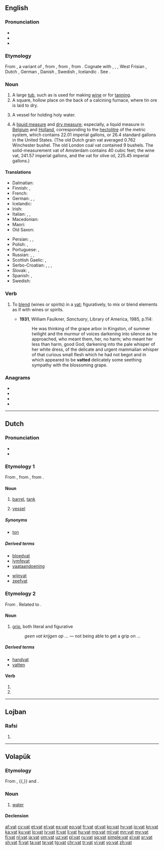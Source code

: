 {{also|VAT|vát|vât|vật}}
==English==

===Pronunciation===
* {{IPA|/væt/|lang=en}}
* {{audio|en-us-vat.ogg|Audio (US)|lang=en}}
* {{rhymes|æt|lang=en}}

===Etymology===
From {{etyl|enm|en}} {{m|enm|vat}}, a variant of {{m|enm|fat||vat, vessel, cask}}, from {{etyl|ang|en}} {{m|ang|fæt||vat, vessel, jar, cup; casket; division
}}, from {{etyl|gem-pro|en}} {{m|gem-pro|*fatą||vessel}}, from {{etyl|ine-pro|en}} {{m|ine-pro|*pod-||vessel}}. Cognate with {{etyl|sco|-}} {{m|sco|fat}}, {{m|sco|vat}}, {{m|sco|vautt||vat, cask, tub}}, West Frisian {{m|fy|fet}}, Dutch {{m|nl|vat||barrel, cask, vessel, vat}}, German {{m|de|Fass||barrel, keg, drum, cask, vat}}, Danish {{m|da|fad||saucer, dish}}, Swedish {{m|sv|fat||dish, barrel, cask, vat}}, Icelandic {{m|is|fat||dish, saucer}}. See {{l|en|fat}}.

===Noun===
{{en-noun}}

# A large [[tub]], such as is used for making [[wine]] or for [[tanning]].
# A square, hollow place on the back of a calcining furnace, where tin ore is laid to dry.
# {{label|en|Roman Catholic}} A vessel for holding holy water.
# {{label|en|dated}} A [[liquid measure]] and [[dry measure]]; especially, a liquid measure in [[Belgium]] and [[Holland]], corresponding to the [[hectolitre]] of the metric system, which contains 22.01 imperial gallons, or 26.4 standard gallons in the United States. (The old Dutch grain vat averaged 0.762 Winchester bushel. The old London coal vat contained 9 bushels. The solid-measurement vat of Amsterdam contains 40 cubic feet; the wine vat, 241.57 imperial gallons, and the vat for olive oil, 225.45 imperial gallons.)

====Translations====
{{trans-top|a large tub, such as is used for making wine or for tanning}}
* Dalmatian: {{t|dlm|tinir|m}}
* Finnish: {{t+|fi|sammio}}, {{t+|fi|vati}}
* French: {{t+|fr|cuve|f}}
* German: {{t+|de|Bottich|m}}, {{t+|de|Trog|m}}, {{t+|de|Wanne|f}}
* Icelandic: {{t+|is|ker|n}}
* Irish: {{t|ga|dabhach|f}}
* Italian: {{t+|it|tino|m}}, {{t+|it|tinozza|f}}, {{t|it|tinozza da concia}}
* Macedonian: {{t|mk|каца|f|tr=káca}}
* Maori: {{t|mi|tāpu}}
* Old Saxon: {{t|osx|fat}}
{{trans-mid}}
* Persian: {{t+|fa|خم|tr=xom|sc=fa-Arab}}, {{t|fa|خمبه|tr=xombe|sc=fa-Arab}}, {{t+|fa|خمره|tr=xomre|sc=fa-Arab}}
* Polish: {{t|pl|kadź|f}}, {{t+|pl|stągiew|f}}
* Portuguese: {{t+|pt|tonel|m}}, {{t+|pt|tina|f}}
* Russian: {{t+|ru|чан|m}}, {{t+|ru|бак|m}}, {{t+|ru|ка́дка|f}}
* Scottish Gaelic: {{t|gd|amar|m}}, {{t|gd|coire|m}}
* Serbo-Croatian: {{t+|sh|kaca}}, {{t+|sh|maštel}}, {{t+|sh|čabar}}, {{t+|sh|bačva}}
* Slovak: {{t|sk|bočka|f}}, {{t|sk|dieža|f}}
* Spanish: {{t+|es|cuba|f}}, {{t+|es|tina|f}}
* Swedish: {{t+|sv|kärl|n}}
{{trans-bottom}}

===Verb===
{{en-verb|vatt}}

# {{label|en|transitive}} To [[blend]] (wines or spirits) in a [[vat]]; figuratively, to mix or blend elements as if with wines or spirits.
#* '''1931''', William Faulkner, ''Sanctuary'', Library of America, 1985, p.114:
#*: He was thinking of the grape arbor in Kingston, of summer twilight and the murmur of voices darkening into silence as he approached, who meant them, her, no harm; who meant her less than harm, good God; darkening into the pale whisper of her white dress, of the delicate and urgent mammalian whisper of that curious small flesh which he had not begot and in which appeared to be '''vatted''' delicately some seething sympathy with the blossoming grape.

===Anagrams===
* {{l|en|ATV}}
* {{l|en|tav}}
* {{l|en|TVA}}
* {{l|en|vta}}

----

==Dutch==

===Pronunciation===
* {{rhymes|ɑt|lang=nl}}
* {{audio|Nl-vat.ogg|audio|lang=nl}}

===Etymology 1===
From {{inh|nl|dum|vat}}, from {{inh|nl|odt|*fat}}, from {{inh|nl|gem-pro|*fatą}}.

====Noun====
{{nl-noun|n|-:en|vatje|dim2=vaatje}}

# [[barrel]], [[tank]]
# {{label|nl|biology}} [[vessel]]

=====Synonyms=====
* [[ton]]

=====Derived terms=====
{{der-top}}
* [[bloedvat]]
* [[lymfevat]]
* [[vaataandoening]]
{{der-mid}}
* [[wijnvat]]
* [[zeefvat]]
{{der-bottom}}

===Etymology 2===
From {{inh|nl|dum|vat}}. Related to {{m|nl|vatten}}.

====Noun====
{{nl-noun|m|-|-}}

# [[grip]], both literal and figurative
#: ''geen vat krijgen op ...'' — not being able to get a grip on ...

=====Derived terms=====
* [[handvat]]
* [[vatten]]

====Verb====
{{nl-verb-form}}

# {{nl-verb form of|p=123|n=sg|t=pres|m=ind|vatten}}
# {{nl-verb form of|m=imp|vatten}}

----

==Lojban==

===Rafsi===
{{jbo-rafsi}}

# {{jbo-rafsi of|vamtu}}

----

==Volapük==

===Etymology===
From {{etyl|de|vo}} {{m|de|Wasser}}, {{etyl|en|vo}} {{m|en|water}}{{,}} and {{etyl|nl|vo}} {{m|nl|water}}.

===Noun===
{{vo-noun}}

# [[water]]

====Declension====
{{vo-decl-noun}}

[[af:vat]]
[[cy:vat]]
[[et:vat]]
[[el:vat]]
[[es:vat]]
[[eo:vat]]
[[fr:vat]]
[[gl:vat]]
[[ko:vat]]
[[hy:vat]]
[[io:vat]]
[[kn:vat]]
[[ka:vat]]
[[ku:vat]]
[[lo:vat]]
[[lv:vat]]
[[lt:vat]]
[[li:vat]]
[[hu:vat]]
[[mg:vat]]
[[ml:vat]]
[[mn:vat]]
[[my:vat]]
[[fj:vat]]
[[nl:vat]]
[[ja:vat]]
[[om:vat]]
[[uz:vat]]
[[pl:vat]]
[[ru:vat]]
[[sq:vat]]
[[simple:vat]]
[[sl:vat]]
[[sr:vat]]
[[sh:vat]]
[[fi:vat]]
[[ta:vat]]
[[te:vat]]
[[tg:vat]]
[[chr:vat]]
[[tr:vat]]
[[vi:vat]]
[[vo:vat]]
[[zh:vat]]